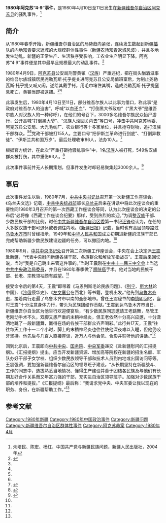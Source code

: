 '''1980年阿克苏“4·9”事件'''，是1980年4月10日至11日发生在[[新疆维吾尔自治区|新疆维吾尔自治区]][[阿克苏县|阿克苏县]]的骚乱事件。<ref name=zhu>朱培民、陈宏、杨红，中国共产党与新疆民族问题，新疆人民出版社，2004年</ref>

==简介==
从1980年春季开始，新疆维吾尔自治区的局势趋向紧张，连续发生数起到新疆[[插队|插队]]的内地[[知青|知青]]要求返城的大规模群体性事件（[[新疆农场知青返城风波|新疆农场知青返城风波]]），并且多地发生动乱。新疆的正常生产、生活秩序受影响，工农业生产明显下降。阿克苏“4·9”事件便是其中最早且规模最大的动乱事件。<ref name=liaowang>{{Cite web |url=http://www.guancha.cn/BingWangDongFangZhouKan/2013_07_23_160161_s.shtml |title=王震将军四行新疆与五次新疆工作会议，瞭望东方周刊，2013-07-23 |accessdate=2014-05-25 |archive-date=2016-03-13 |archive-url=https://web.archive.org/web/20160313064327/http://www.guancha.cn/bingwangdongfangzhoukan/2013_07_23_160161_s.shtml |dead-url=no }}</ref>

1980年4月9日，[[阿克苏县|阿克苏县]]公安局刑警黄镇（[[汉族|汉族]]）严重违纪，把在街头酗酒滋事的维吾尔族城镇居民尧勒瓦斯·托乎提关进阿克苏县公安局值班室后，为制止尧勒瓦斯·托乎提又喊又闹，遂给其戴手铐，用毛巾堵住其嘴，造成尧勒瓦斯·托乎提窒息死亡，黄镇当即被逮捕。<ref name=zhu/><ref name=sikao/>

此事发生后，1980年4月10日至11日，部分维吾尔族人以此事为借口，称此事“是政府对维吾尔人的迫害”，呼喊“以血还血”、“打倒黑大爷政府”（“黑大爷”是维吾尔族人对汉族人的一种称呼），在他们的号召下，3000多名维吾尔族民众抬尸游行，公开高喊“打倒黑大爷”、“汉族人滚回关内去”等口号，冲击中共阿克苏地委、阿克苏县公安局、大光毛纺厂、农业银行等十多家单位，并且抢夺财物，追打汉族干部群众。<ref name=sikao/><ref name=zhu/>党政干部被打155人。主要口号“把伊斯兰革命进行到底”、“打倒异教徒”、“伊斯兰共和国万岁”。最后处理收审86人，法办10人。<ref>{{Cite web |url=http://www.wyzxwk.com/Article/lishi/2013/10/308142.html |title=雨夹雪：暴乱背后---浅谈“疆独”问题（旧文），乌有网刊，2014-03-02 |accessdate=2014-05-25 |archive-date=2014-05-23 |archive-url=https://web.archive.org/web/20140523050940/http://www.wyzxwk.com/Article/lishi/2013/10/308142.html |dead-url=no }}</ref>

根据官方统计，在此次“严重打砸抢骚乱事件”中，1名[[汉族|汉族]]人被打死，549名汉族群众被打伤，其中重伤93人。<ref name=sikao>{{Cite web |url=http://www.xjass.com/zxdt/content/2009-10/22/content_113270.htm |title=乌鲁木齐“7•5”事件主要特点及其引发的意识形态几点思考，新疆哲学社会科学网，2009-10-22 |accessdate=2014-05-27 |archive-date=2014-05-25 |archive-url=https://web.archive.org/web/20140525203424/http://www.xjass.com/zxdt/content/2009-10/22/content_113270.htm |dead-url=yes }}</ref>

此次事件事前并无人长期策划，但事件发生时却轻易聚集起3000余人。<ref name=hghw>{{Cite web |url=http://www.szhgh.com/Article/opinion/zatan/201403/46466.html |title=王家吾，恐袭事件：彻底反思，治本才是关键，红歌会网，2014-03-12 |accessdate=2014-05-25 |archive-date=2019-06-06 |archive-url=https://web.archive.org/web/20190606191629/http://www.szhgh.com/Article/opinion/zatan/201403/46466.html |dead-url=no }}</ref>

==事后==
此次事件发生以后，1980年7月，[[中共中央书记处|中共中央书记处]]召开第一次新疆工作座谈会。《乌兰夫文选》记载，[[中共中央统战部|中共中央统战部]]部长[[乌兰夫|乌兰夫]]后来在讲话中将此次座谈会的重要性同1980年3月召开的第一次西藏工作座谈会等同，认为此次座谈会的决定的公布后“必将像《西藏工作座谈会纪要》那样，受到热烈的欢迎。”为调整[[汉族|汉族]]干部、少数民族干部的比例，时任[[中共新疆维吾尔自治区委|中共新疆维吾尔自治区委]]第一书记[[汪锋|汪锋]]也认为，在任的大多数汉族干部可退休或者调往内地。《[[新疆日报|新疆日报]]》记载，当时也有高层领导路过[[乌鲁木齐市|乌鲁木齐市]]时曾经指示，1949年和[[中华人民共和国|中华人民共和国]]成立初期进新疆的汉族干部已完成帮助新疆少数民族建设边疆的任务，可以撤回内地。<ref name=liaowang/>

1980年9月，[[中共中央书记处|中共中央书记处]]召开第二次新疆工作座谈会，中央在会上决定派[[王震|王震]]赴新疆，“代表中央慰问新疆各族干部、各族群众和解放军指战员”。王震后来回忆说，当时“我是自己跳出来管这件事的。”当时王震刚在[[中共十一届三中全会|中共十一届三中全会]]上当选[[中共中央政治局委员|中共中央政治局委员]]，并且在1980年春季做了[[膀胱癌|膀胱癌]]手术。他对当地的民族干部、长老、宗教领袖颇有威望。<ref name=liaowang/>

接受命令后的第4天，王震“即带着《马恩列斯毛论民族问题》、《[[列宁|列宁]]、[[斯大林|斯大林]]论中国》、《[[沙俄|沙俄]]侵华史》、《[[左宗棠|左文襄公]]在西北》等书籍，登机出发。”他先到[[乌鲁木齐市|乌鲁木齐市]]，接着南行走遍了乌鲁木齐市以南的全部地市。曾任王震秘书的[[李慎明|李慎明]]回忆，当时王震“十分注意身体力行，带头为民族团结作贡献。”王震到达乌鲁木齐市当日，新疆维吾尔自治区为他举行欢迎便宴后，“有少数民族同志邀请王老跳舞，尽管王老刚动手术不久，双脚又患严重的末稍神经炎，但王老依然十分高兴应邀，十分潇洒地跳了一段新疆舞，赢得在场的各族干部群众齐声喝彩。”此行共17天，王震“往往每天工作十一二个小时，脚上的末稍神经炎也往往使他深夜难以入睡，但他仍咬牙坚持。他先后与几百人直接座谈，近万人与他会见、合影并聆听他的讲话。”<ref name=liaowang/>

回到北京后，王震即向[[中共中央|中共中央]]、[[中华人民共和国国务院|国务院]]、[[中央军委|中央军委]]递交《赴新疆慰问的汇报提纲》。《汇报提纲》提出，应当开发新疆资源、增加高等院校在新疆的招生名额、军队办好干部子女学校、组织少数民族领导干部和技术人员到内地或出国访问等等。王震强调，要加强新疆维吾尔自治区的领导班子建设，“从长期坚持在新疆战斗、工作的同志中，选拔熟悉当地情况、懂得生产建设并善于团结各民族及与他们有长期友好合作关系而又年富力强的干部，充实进自治区领导班子。加强对少数民族干部的培养和提拔。”《汇报提纲》最后称：“我请求党中央、中央军委让我以现在的职务、身份，在新疆帮助工作。”<ref name=liaowang/>

==参考文献==
{{reflist}}

{{新疆维吾尔自治区暴力恐怖活动和反恐行动|邓}}
[[Category:1980年新疆|Category:1980年新疆]]
[[Category:1980年中国政治事件|Category:1980年中国政治事件]]
[[Category:新疆问题|Category:新疆问题]]
[[Category:新疆维吾尔自治区群体性事件|Category:新疆维吾尔自治区群体性事件]]
[[Category:阿克苏命案|Category:阿克苏命案]]
[[Category:1980年4月|Category:1980年4月]]